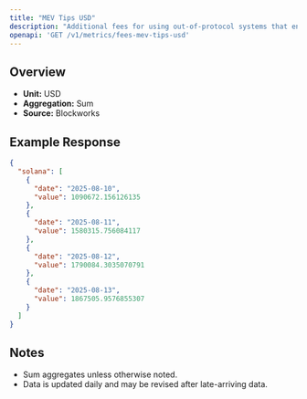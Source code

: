 ```yaml
---
title: "MEV Tips USD"
description: "Additional fees for using out-of-protocol systems that enables users to send transactions, or a bundle of transactions, to block builders or leaders for faster transaction execution, MEV capture, or MEV protection."
openapi: 'GET /v1/metrics/fees-mev-tips-usd'
---
```


## Overview

- **Unit:** USD
- **Aggregation:** Sum
- **Source:** Blockworks

## Example Response

```json
{
  "solana": [
    {
      "date": "2025-08-10",
      "value": 1090672.156126135
    },
    {
      "date": "2025-08-11",
      "value": 1580315.756084117
    },
    {
      "date": "2025-08-12",
      "value": 1790084.3035070791
    },
    {
      "date": "2025-08-13",
      "value": 1867505.9576855307
    }
  ]
}
```

## Notes
- Sum aggregates unless otherwise noted.
- Data is updated daily and may be revised after late-arriving data.
